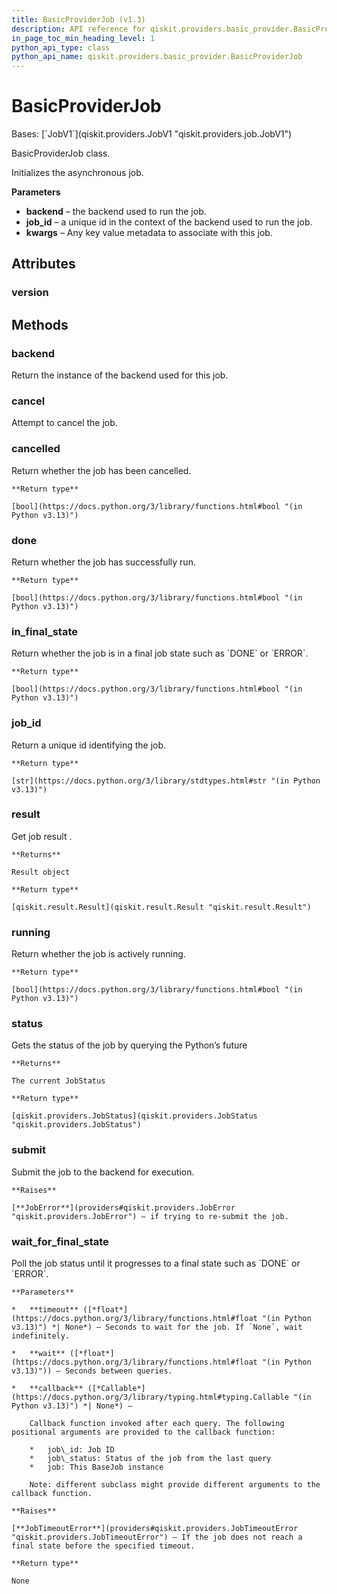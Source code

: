 ```yaml
---
title: BasicProviderJob (v1.3)
description: API reference for qiskit.providers.basic_provider.BasicProviderJob in qiskit v1.3
in_page_toc_min_heading_level: 1
python_api_type: class
python_api_name: qiskit.providers.basic_provider.BasicProviderJob
---
```


# BasicProviderJob

<Class id="qiskit.providers.basic_provider.BasicProviderJob" isDedicatedPage={true} github="https://github.com/Qiskit/qiskit/tree/stable/1.3/qiskit/providers/basic_provider/basic_provider_job.py#L22-L65" signature="qiskit.providers.basic_provider.BasicProviderJob(backend, job_id, result)" modifiers="class">
  Bases: [`JobV1`](qiskit.providers.JobV1 "qiskit.providers.job.JobV1")

  BasicProviderJob class.

  Initializes the asynchronous job.

  **Parameters**

  *   **backend** – the backend used to run the job.
  *   **job\_id** – a unique id in the context of the backend used to run the job.
  *   **kwargs** – Any key value metadata to associate with this job.

  ## Attributes

  ### version

  <Attribute id="qiskit.providers.basic_provider.BasicProviderJob.version" attributeValue="1" />

  ## Methods

  ### backend

  <Function id="qiskit.providers.basic_provider.BasicProviderJob.backend" github="https://github.com/Qiskit/qiskit/tree/stable/1.3/qiskit/providers/basic_provider/basic_provider_job.py#L63-L65" signature="backend()">
    Return the instance of the backend used for this job.
  </Function>

  ### cancel

  <Function id="qiskit.providers.basic_provider.BasicProviderJob.cancel" github="https://github.com/Qiskit/qiskit/tree/stable/1.3/qiskit/providers/job.py#L140-L142" signature="cancel()">
    Attempt to cancel the job.
  </Function>

  ### cancelled

  <Function id="qiskit.providers.basic_provider.BasicProviderJob.cancelled" github="https://github.com/Qiskit/qiskit/tree/stable/1.3/qiskit/providers/job.py#L86-L88" signature="cancelled()">
    Return whether the job has been cancelled.

    **Return type**

    [bool](https://docs.python.org/3/library/functions.html#bool "(in Python v3.13)")
  </Function>

  ### done

  <Function id="qiskit.providers.basic_provider.BasicProviderJob.done" github="https://github.com/Qiskit/qiskit/tree/stable/1.3/qiskit/providers/job.py#L78-L80" signature="done()">
    Return whether the job has successfully run.

    **Return type**

    [bool](https://docs.python.org/3/library/functions.html#bool "(in Python v3.13)")
  </Function>

  ### in\_final\_state

  <Function id="qiskit.providers.basic_provider.BasicProviderJob.in_final_state" github="https://github.com/Qiskit/qiskit/tree/stable/1.3/qiskit/providers/job.py#L90-L92" signature="in_final_state()">
    Return whether the job is in a final job state such as `DONE` or `ERROR`.

    **Return type**

    [bool](https://docs.python.org/3/library/functions.html#bool "(in Python v3.13)")
  </Function>

  ### job\_id

  <Function id="qiskit.providers.basic_provider.BasicProviderJob.job_id" github="https://github.com/Qiskit/qiskit/tree/stable/1.3/qiskit/providers/job.py#L68-L70" signature="job_id()">
    Return a unique id identifying the job.

    **Return type**

    [str](https://docs.python.org/3/library/stdtypes.html#str "(in Python v3.13)")
  </Function>

  ### result

  <Function id="qiskit.providers.basic_provider.BasicProviderJob.result" github="https://github.com/Qiskit/qiskit/tree/stable/1.3/qiskit/providers/basic_provider/basic_provider_job.py#L39-L53" signature="result(timeout=None)">
    Get job result .

    **Returns**

    Result object

    **Return type**

    [qiskit.result.Result](qiskit.result.Result "qiskit.result.Result")
  </Function>

  ### running

  <Function id="qiskit.providers.basic_provider.BasicProviderJob.running" github="https://github.com/Qiskit/qiskit/tree/stable/1.3/qiskit/providers/job.py#L82-L84" signature="running()">
    Return whether the job is actively running.

    **Return type**

    [bool](https://docs.python.org/3/library/functions.html#bool "(in Python v3.13)")
  </Function>

  ### status

  <Function id="qiskit.providers.basic_provider.BasicProviderJob.status" github="https://github.com/Qiskit/qiskit/tree/stable/1.3/qiskit/providers/basic_provider/basic_provider_job.py#L55-L61" signature="status()">
    Gets the status of the job by querying the Python’s future

    **Returns**

    The current JobStatus

    **Return type**

    [qiskit.providers.JobStatus](qiskit.providers.JobStatus "qiskit.providers.JobStatus")
  </Function>

  ### submit

  <Function id="qiskit.providers.basic_provider.BasicProviderJob.submit" github="https://github.com/Qiskit/qiskit/tree/stable/1.3/qiskit/providers/basic_provider/basic_provider_job.py#L31-L37" signature="submit()">
    Submit the job to the backend for execution.

    **Raises**

    [**JobError**](providers#qiskit.providers.JobError "qiskit.providers.JobError") – if trying to re-submit the job.
  </Function>

  ### wait\_for\_final\_state

  <Function id="qiskit.providers.basic_provider.BasicProviderJob.wait_for_final_state" github="https://github.com/Qiskit/qiskit/tree/stable/1.3/qiskit/providers/job.py#L94-L128" signature="wait_for_final_state(timeout=None, wait=5, callback=None)">
    Poll the job status until it progresses to a final state such as `DONE` or `ERROR`.

    **Parameters**

    *   **timeout** ([*float*](https://docs.python.org/3/library/functions.html#float "(in Python v3.13)") *| None*) – Seconds to wait for the job. If `None`, wait indefinitely.

    *   **wait** ([*float*](https://docs.python.org/3/library/functions.html#float "(in Python v3.13)")) – Seconds between queries.

    *   **callback** ([*Callable*](https://docs.python.org/3/library/typing.html#typing.Callable "(in Python v3.13)") *| None*) –

        Callback function invoked after each query. The following positional arguments are provided to the callback function:

        *   job\_id: Job ID
        *   job\_status: Status of the job from the last query
        *   job: This BaseJob instance

        Note: different subclass might provide different arguments to the callback function.

    **Raises**

    [**JobTimeoutError**](providers#qiskit.providers.JobTimeoutError "qiskit.providers.JobTimeoutError") – If the job does not reach a final state before the specified timeout.

    **Return type**

    None
  </Function>
</Class>

